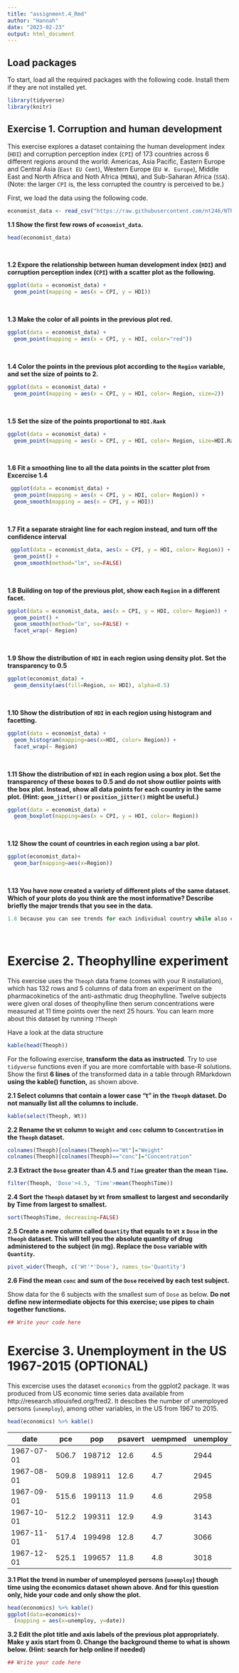 ```yaml
---
title: "assignment.4_Rmd"
author: "Hannah"
date: "2023-02-23"
output: html_document
---
```


## Load packages
To start, load all the required packages with the following code. Install them if they are not installed yet.
```r
library(tidyverse)
library(knitr)
``` 

## Exercise 1. Corruption and human development
This exercise explores a dataset containing the human development index (`HDI`) and corruption perception index (`CPI`) of 173 countries across 6 different regions around the world: Americas, Asia Pacific, Eastern Europe and Central Asia (`East EU Cemt`), Western Europe (`EU W. Europe`), Middle East and North Africa and Noth Africa (`MENA`), and Sub-Saharan Africa (`SSA`). (Note: the larger `CPI` is, the less corrupted the country is perceived to be.)


First, we load the data using the following code.
```r
economist_data <- read_csv("https://raw.githubusercontent.com/nt246/NTRES-6100-data-science/master/datasets/EconomistData.csv")
```

**1.1 Show the first few rows of `economist_data`.**
```r
head(economist_data)
```
<br> 
  
**1.2 Expore the relationship between human development index (`HDI`) and corruption perception index (`CPI`) with a scatter plot as the following.**
```r
ggplot(data = economist_data) + 
  geom_point(mapping = aes(x = CPI, y = HDI)) 
```
<br>

**1.3 Make the color of all points in the previous plot red.**
```r
ggplot(data = economist_data) + 
  geom_point(mapping = aes(x = CPI, y = HDI, color="red")) 
```
<br>

**1.4 Color the points in the previous plot according to the `Region` variable, and set the size of points to 2.**
```r
ggplot(data = economist_data) + 
  geom_point(mapping = aes(x = CPI, y = HDI, color= Region, size=2)) 
```
<br>

**1.5 Set the size of the points proportional to `HDI.Rank`**
```r
ggplot(data = economist_data) + 
  geom_point(mapping = aes(x = CPI, y = HDI, color= Region, size=HDI.Rank)) 
```
<br>

**1.6 Fit a smoothing line to all the data points in the scatter plot from Excercise 1.4**
```r
 ggplot(data = economist_data) + 
  geom_point(mapping = aes(x = CPI, y = HDI, color= Region)) +
  geom_smooth(mapping = aes(x = CPI, y = HDI))
```
<br>

**1.7 Fit a separate straight line for each region instead, and turn off the confidence interval**

```r
 ggplot(data = economist_data, aes(x = CPI, y = HDI, color= Region)) + 
  geom_point() +
  geom_smooth(method="lm", se=FALSE)
```
<br>

**1.8 Building on top of the previous plot, show each `Region` in a different facet.**
```r
ggplot(data = economist_data, aes(x = CPI, y = HDI, color= Region)) + 
  geom_point() +
  geom_smooth(method="lm", se=FALSE) +
  facet_wrap(~ Region)
```
<br>

**1.9 Show the distribution of `HDI` in each region using density plot. Set the transparency to 0.5**
```r
ggplot(economist_data) +
  geom_density(aes(fill=Region, x= HDI), alpha=0.5)
```
<br>

**1.10 Show the distribution of `HDI` in each region using histogram and facetting.**
```r
ggplot(data = economist_data) + 
  geom_histogram(mapping=aes(x=HDI, color= Region)) +
  facet_wrap(~ Region)
```
<br>

**1.11 Show the distribution of `HDI` in each region using a box plot. Set the transparency of these boxes to 0.5 and do not show outlier points with the box plot. Instead, show all data points for each country in the same plot. (Hint: `geom_jitter()` or `position_jitter()` might be useful.)**
```r
ggplot(data = economist_data) + 
  geom_boxplot(mapping=aes(x = CPI, y = HDI, color= Region))

```
<br>

**1.12 Show the count of countries in each region using a bar plot.**
```r
ggplot(economist_data)+
  geom_bar(mapping=aes(x=Region))
```
<br>

**1.13 You have now created a variety of different plots of the same dataset. Which of your plots do you think are the most informative? Describe briefly the major trends that you see in the data.**
```r
1.8 because you can see trends for each individual country while also comparing them to one another. 
```
<br>


# Exercise 2. Theophylline experiment

This exercise uses the `Theoph` data frame (comes with your R installation), which has 132 rows and 5 columns of data from an experiment on the pharmacokinetics of the anti-asthmatic drug theophylline. Twelve subjects were given oral doses of theophylline then serum concentrations were measured at 11 time points over the next 25 hours. You can learn more about this dataset by running `?Theoph`

Have a look at the data structure
```r
kable(head(Theoph))
```
For the following exercise, **transform the data as instructed**. Try to use `tidyverse` functions even if you are more comfortable with base-R solutions. Show the first **6 lines** of the transformed data in a table through RMarkdown **using the kable() function,** as shown above.

**2.1 Select columns that contain a lower case “t” in the `Theoph` dataset. Do not manually list all the columns to include.**
```r
kable(select(Theoph, Wt))
```


**2.2 Rename the `Wt` column to `Weight` and `conc` column to `Concentration` in the `Theoph` dataset.**
```r
colnames(Theoph)[colnames(Theoph)=="Wt"]="Weight"
colnames(Theoph)[colnames(Theoph)=="conc"]="Concentration"
```


**2.3 Extract the `Dose` greater than 4.5 and `Time` greater than the mean `Time`.**
```r
filter(Theoph, 'Dose'>4.5, 'Time'>mean(Theoph$Time))
```


**2.4 Sort the `Theoph` dataset by `Wt` from smallest to largest and secondarily by Time from largest to smallest.**
```r
sort(Theoph$Time, decreasing=FALSE)
```


**2.5 Create a new column called `Quantity` that equals to `Wt` x `Dose` in the `Theoph` dataset. This will tell you the absolute quantity of drug administered to the subject (in mg). Replace the `Dose` variable with `Quantity`.**
```r
pivot_wider(Theoph, c('Wt'*'Dose'), names_to='Quantity')
```


**2.6 Find the mean `conc` and sum of the `Dose` received by each test subject.**


Show data for the 6 subjects with the smallest sum of `Dose` as below. **Do not define new intermediate objects for this exercise; use pipes to chain together functions.**
```r
## Write your code here
```

# Exercise 3. Unemployment in the US 1967-2015 (OPTIONAL)
This excercise uses the dataset `economics` from the ggplot2 package. It was produced from US economic time series data available from http://research.stlouisfed.org/fred2. It descibes the number of unemployed persons (`unemploy`), among other variables, in the US from 1967 to 2015.
```r
head(economics) %>% kable()
```


date       |	pce   |	 pop   | psavert |	uempmed |	unemploy
-----------|--------|--------|---------|----------|---------
1967-07-01 |  506.7 |	198712 | 	12.6   | 	 4.5	  |  2944
1967-08-01 |	509.8	| 198911 | 	12.6 	 |   4.7	  |  2945
1967-09-01 |	515.6	| 199113 | 	11.9	 |   4.6	  |  2958
1967-10-01 |	512.2	| 199311 |	12.9	 |   4.9	  |  3143
1967-11-01 |	517.4	| 199498 |	12.8	 |   4.7	  |  3066
1967-12-01 |	525.1	| 199657 |	11.8	 |   4.8	  |  3018

**3.1 Plot the trend in number of unemployed persons (`unemploy`) though time using the economics dataset shown above. And for this question only, hide your code and only show the plot.**
```r
head(economics) %>% kable()
ggplot(data=economics)+
  (mapping = aes(x=unemploy, y=date))
```


**3.2 Edit the plot title and axis labels of the previous plot appropriately. Make y axis start from 0. Change the background theme to what is shown below. (Hint: search for help online if needed)**
```r
## Write your code here
```

